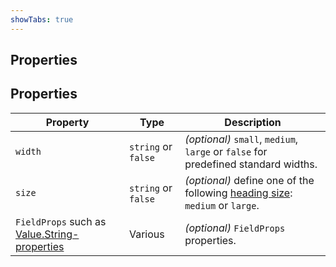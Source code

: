 ```yaml
---
showTabs: true
---
```


## Properties

## Properties

| Property                                                                                                         | Type                | Description                                                                                             |
| ---------------------------------------------------------------------------------------------------------------- | ------------------- | ------------------------------------------------------------------------------------------------------- |
| `width`                                                                                                          | `string` or `false` | _(optional)_ `small`, `medium`, `large` or `false` for predefined standard widths.                      |
| `size`                                                                                                           | `string` or `false` | _(optional)_ define one of the following [heading size](/uilib/elements/heading/): `medium` or `large`. |
| `FieldProps` such as [Value.String-properties](/uilib/extensions/forms/create-component/Value/String/properties) | Various             | _(optional)_ `FieldProps` properties.                                                                   |
